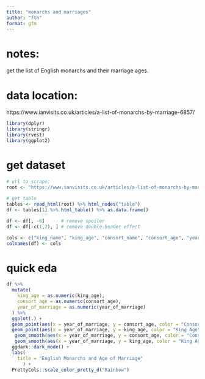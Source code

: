 ---
title: "monarchs and marriages"
author: "fth"
format: gfm
---

# notes:
get the list of English monarchs and their marriage ages. 

# data location: 
https://www.ianvisits.co.uk/articles/a-list-of-monarchs-by-marriage-6857/

```{r, setup}
library(dplyr)
library(stringr)
library(rvest)
library(ggplot2)

```

# get dataset

```{r}

# url to scrape:
root <- "https://www.ianvisits.co.uk/articles/a-list-of-monarchs-by-marriage-6857/"
 
# get table
tables <- read_html(root) %>% html_nodes("table")
df <- tables[1] %>% html_table() %>% as.data.frame()

df <- df[, -6]      # remove spoiler 
df <- df[-c(1,2), ] # remove double-header effect

cols <- c("king_name", "king_age", "consort_name", "consort_age", "year_of_marriage")
colnames(df) <- cols

```

# quick eda 

```{r}

df %>% 
  mutate(
    king_age = as.numeric(king_age),
    consort_age = as.numeric(consort_age),
    year_of_marriage = as.numeric(year_of_marriage)
  ) %>% 
  ggplot(.) + 
  geom_point(aes(x = year_of_marriage, y = consort_age, color = "Consort Age"), size = 3) + 
  geom_point(aes(x = year_of_marriage, y = king_age, color = "King Age"), size = 3) + 
   geom_smooth(aes(x = year_of_marriage, y = consort_age, color = "Consort Age"), span = .4) + 
   geom_smooth(aes(x = year_of_marriage, y = king_age, color = "King Age"), span = .4) + 
  ggdark::dark_mode() + 
  labs(
    title = "English Monarchs and Age of Marriage"
      ) + 
  PrettyCols::scale_color_pretty_d("Rainbow")

```


